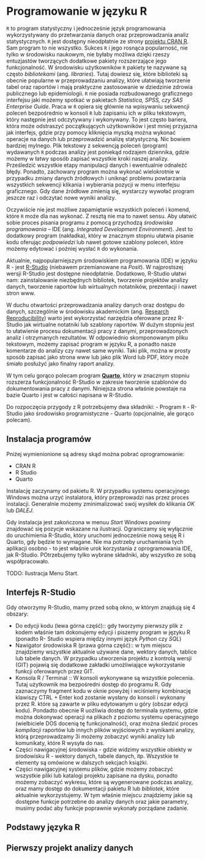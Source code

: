 # Programowanie w języku R 


`R` to program statystyczny i jednocześnie język programowania wykorzystywany do
przetwarzania danych oraz przeprowadzania analiz statystycznych. `R` jest 
dostępny nieodpłatnie ze strony [projektu CRAN R](https://cran.r-project.org). Sam program 
to nie wszystko. Sukces `R` i jego rosnąca popularność, nie tylko w środowisku 
naukowym, nie byłaby możliwa dzięki rzeszy entuzjastów tworzących dodatkowe 
pakiety rozszerzające jego funkcjonalność.  W środowisku użytkowników `R` pakiety te nazywane są często
_bibliotekami_ (ang. _libraries_). Tutaj dowiesz się, które biblioteki są obecnie popularne 
w przeprowadzaniu analizy, które ułatwiają tworzenie tabel oraz raportów i mają
praktyczne zastosowanie w dziedzinie zdrowia publicznego lub epidemiologii. 
`R` nie posiada rozbudowanego graficznego interfejsu jaki możemy spotkać 
w pakietach _Statistica, SPSS, czy SAS Enterprise Guide_. Praca w `R` opiera się głównie 
na wpisywaniu sekwencji poleceń bezpośrednio w konsoli `R` lub zapisaniu ich w pliku tekstowym,
który następnie jest odczytywany i wykonywany. To jest często bariera, która może 
odstraszyć początkujących użytkowników i jest mniej przyjazna jak interfejs, gdzie przy
pomocy kliknięcia myszką można wykonać operacje na danych lub przeprowadzić analizę statystyczną. 
Nic bowiem bardziej mylnego. Plik tekstowy z sekwencją poleceń (program) wydawanych `R` podczas analizy
jest poniekąd rodzajem dziennika, gdzie możemy w łatwy sposób zapisać wszystkie kroki
naszej analizy. Prześledzić wszystkie etapy manipulacji danych i ewentualnie 
odnaleźć błędy. Ponadto, zachowany program można wykonać wielokrotnie w przypadku zmiany
danych źródłowych i uniknąć problemu powtarzania wszystkich sekwencji klikania i wybierania 
pozycji w menu interfejsu graficznego. Gdy dane źródłowe zmienią się, wystarczy wywołać program
jeszcze raz i odczytać nowe wyniki analizy. 

Oczywiście nie jest możliwe zapamiętanie wszystkich poleceń i komend, które `R` może dla nas
wykonać. Z resztą nie ma to nawet sensu. Aby ułatwić sobie proces pisania programu 
z pomocą przychodzą _środowiska programowania_ -- IDE (ang. _Integrated Development Environment_).
Jest to dodatkowy program (nakładka), który w znacznym stopniu ułatwia pisanie kodu oferując _podpowiedzi_ 
lub nawet gotowe szablony poleceń, które możemy edytować i poźniej wysłać `R` do wykonania. 


Aktualnie, najpopularniejszym środowiskiem programowania (IDE) w języku R - jest [R-Studio](https://www.rstudio.com)
 (niebawem przemianowane na _Posit_). W najprostszej wersji R-Studio jest dostępne nieodpłatnie. 
 Dodatkowo, R-Studio ułatwi nam: zainstalowanie niezbędnych bibliotek, tworzenie projektów analizy danych,
  tworzenie raportów lub wirtualnych notatników, prezentacji i nawet stron www. 
 
 W duchu otwartości przeprowadzania analizy danych oraz dostępu do danych, szczególnie 
 w środowisku akademickim (ang. [Research Reproducibility](https://www.nature.com/articles/d42473-019-00004-y)) warto jest wykorzystać narzędzia 
oferowane przez R-Studio jak wirtualne notatniki lub szablony raportów. 
W dużym stopniu jest to ułatwienie procesu dokumentacji pracy z danymi, przeprowadzonych analiz i 
otrzymanych rezultatów. W odpowiednio skomponowanym pliku tekstowym, możemy zapisać 
program w języku R, a ponadto nasze komentarze do analizy czy nawet same wyniki. 
Taki plik, można w prosty sposób zapisać jako strona www lub jako plik Word lub PDF, który może śmiało 
posłużyć jako finalny raport analizy. 

W tym celu gorąco polecam program [**Quarto**](www.quarto.org), który w znacznym stopniu rozszerza 
funkcjonalność R-Studio w zakresie tworzenie szablonów do dokumentowania pracy  z danymi. 
Niniejsza strona właśnie powstaje na bazie Quarto i jest w całości napisana w R-Studio.

 
 Do rozpoczęcia przygody z R potrzebujemy dwa składniki:
 - Program `R` 
 - R-Studio jako środowisko programistyczne
 - Quarto (opcjonalnie, ale gorąco polecam).
 


## Instalacja programów 

Pniżej wymienionione są adresy skąd można pobrać oprogramowanie:

- CRAN R
- R Studio
- Quarto

Instalację zaczynamy od pakietu R. W przypadku systemu operacyjnego Windows 
można urzyć instalatora, który przeprowadzi nas przez proces instalacji. Generalnie
możemy zminimalizować swój wysiłek do klikania _OK_ lub _DALEJ_. 

Gdy instalacja jest zakończona w menuu _Start_ Windows powinny znajdować się 
pozycje wskazane na ilustracji.
Ograniczamy się wyłącznie do uruchimienia R-Studio, który uruchomi jednocześnie nową 
sesję R i Quarto, gdy będzie to wymagane.  Nie ma potrzeby uruchamiania tych aplikacji osobno - to jest 
właśnie urok korzystania z oprogramowania IDE, jak R-Studio. POtrzebujemy 
tylko wybrane składniki, aby wszystko ze sobą współpracowało. 

TODO: Ilustracja Menu Start.

## Interfejs R-Studio

Gdy otworzymy R-Studio, mamy przed sobą okno, w którym znajdują się 4 obszary:

- Do edycji kodu (lewa górna część)::
    gdy tworzymy pierwszy plik z kodem właśnie tam dokonujemy edycji i piszemy program w języku R (ponadto R-  Studio wspiera między innymi język _Python_ czy _SQL_)
- Nawigator środowiska R  (prawa górna część)::
    w tym miejscu znajdziemy wszystkie aktualnie używane dane, wektory danych, tablice lub tabele danych. W przypadku utworzenia projektu z kontrolą wersji (GIT) pojawią się dodatkowe zakładki umożliwiające wykorzystanie funkcji oferowanych przez GIT.
- Konsola R / Terminal ::
W konsoli wykonywane są wszystkie polecenia. Tutaj użytkownik ma bezpośredni dostęp do programu R. Gdy zaznaczymy fragment kodu w oknie powyżej i wciśniemy kombinację klawiszy CTRL + Enter kod zostanie wysłany do konsoli i wykonany przez R. które są zawarte w pliku edytowanym u góry (obszar edycji kodu). Pondadto obecnie R uożliwia dostęp  do terminala systemu, gdzie można dokonywać operacji na plikach z poziomu systemu operacyjnego (wielbiciele DOS docenią tę funkcjonalność), oraz można śledzić proces _kompilacji_ raportów  lub innych plików wyjściowych z wynikami analizy, którą przeprowadzamy
3i możemy zobaczyć wyniki analizy lub komunikaty, które R wysyła do nas. 
- Części nawigacyjnej środowiska  - gdzie widzimy wszystkie obiekty w środowisku R - wektory danych, tabele danych, itp. Wszystkie te elementy są omówione w dalszych sekcjach książki.
- Części nawigacyjnej systemu plików, gdzie możemy zobaczyć wszystkie pliki lub katalogi projektu zapisane na dysku, ponadto możemy zobaczyć wykresu, które są wygenerowane podczas analizy, oraz mamy dostęp do dokumentacji pakietu R lub _bibliotek_, które aktualnie wykorzystujemy. W tym właśnie miejscu znajdziemy jakie są dostępne funkcje potrzebne do analizy danych oraz jakie parametry, musimy podać aby funkcje poprawnie wykonały porządane zadanie.

   


## Podstawy języka R

## Pierwszy projekt analizy danych


